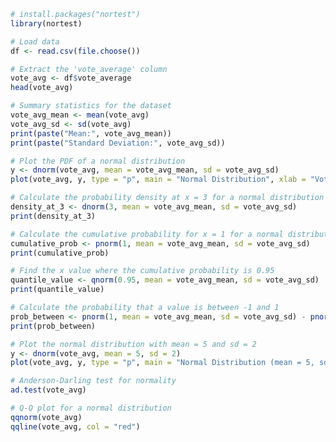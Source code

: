 
```r
# install.packages("nortest")
library(nortest)
```


```r
# Load data
df <- read.csv(file.choose())
```

```r
# Extract the 'vote_average' column
vote_avg <- df$vote_average
head(vote_avg)
```

```r
# Summary statistics for the dataset
vote_avg_mean <- mean(vote_avg)
vote_avg_sd <- sd(vote_avg)
print(paste("Mean:", vote_avg_mean))
print(paste("Standard Deviation:", vote_avg_sd))
```

```r
# Plot the PDF of a normal distribution
y <- dnorm(vote_avg, mean = vote_avg_mean, sd = vote_avg_sd)
plot(vote_avg, y, type = "p", main = "Normal Distribution", xlab = "Vote Average", ylab = "Density")
```

```r
# Calculate the probability density at x = 3 for a normal distribution with mean = vote_avg_mean and sd = vote_avg_sd
density_at_3 <- dnorm(3, mean = vote_avg_mean, sd = vote_avg_sd)
print(density_at_3)
```

```r
# Calculate the cumulative probability for x = 1 for a normal distribution with mean = vote_avg_mean and sd = vote_avg_sd
cumulative_prob <- pnorm(1, mean = vote_avg_mean, sd = vote_avg_sd)
print(cumulative_prob)
```

```r
# Find the x value where the cumulative probability is 0.95
quantile_value <- qnorm(0.95, mean = vote_avg_mean, sd = vote_avg_sd)
print(quantile_value)
```

```r
# Calculate the probability that a value is between -1 and 1
prob_between <- pnorm(1, mean = vote_avg_mean, sd = vote_avg_sd) - pnorm(-1, mean = vote_avg_mean, sd = vote_avg_sd)
print(prob_between)
```

```r
# Plot the normal distribution with mean = 5 and sd = 2
y <- dnorm(vote_avg, mean = 5, sd = 2)
plot(vote_avg, y, type = "p", main = "Normal Distribution (mean = 5, sd = 2)", xlab = "Vote Average", ylab = "Density")
```

```r
# Anderson-Darling test for normality
ad.test(vote_avg)
```

```r
# Q-Q plot for a normal distribution
qqnorm(vote_avg)
qqline(vote_avg, col = "red")
```